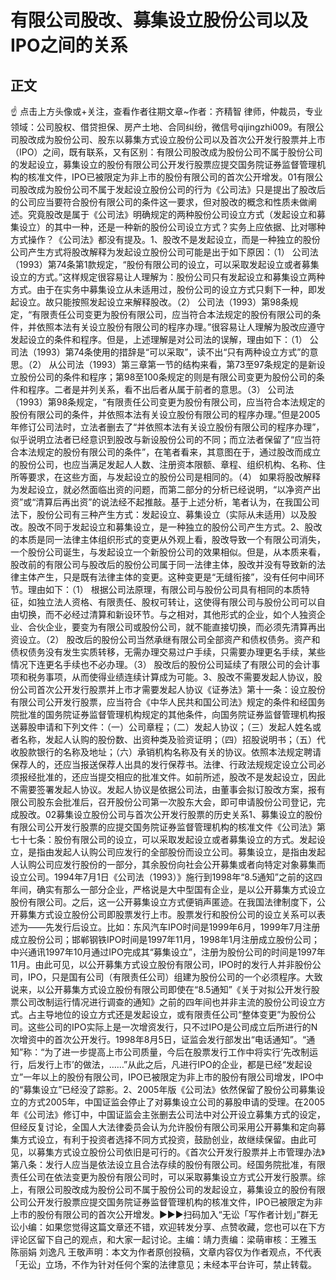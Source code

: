# 有限公司股改、募集设立股份公司以及IPO之间的关系
## 正文
☝ 点击上方头像或+关注，查看作者往期文章~作者：齐精智 律师，仲裁员，专业领域：公司股权、借贷担保、房产土地、合同纠纷，微信号qijingzhi009。有限公司股改成为股份公司、股东以募集方式设立股份公司以及首次公开发行股票并上市（IPO）之间，既有联系，又有区别：有限公司股改成为股份公司不属于股份公司的发起设立，募集设立的股份有限公司公开发行股票应提交国务院证券监督管理机构的核准文件，IPO已被限定为非上市的股份有限公司的首次公开增发。01有限公司股改成为股份公司不属于发起设立股份公司的行为《公司法》只是提出了股改后的公司应当要符合股份有限公司的条件这一要求，但对股改的概念和性质未做阐述。究竟股改是属于《公司法》明确规定的两种股份公司设立方式（发起设立和募集设立）的其中一种，还是一种新的股份公司设立方式？实务上应依据、比对哪种方式操作？《公司法》都没有提及。1、股改不是发起设立，而是一种独立的股份公司产生方式将股改解释为发起设立股份公司可能是出于如下原因：（1） 公司法（1993）第74条第1款规定，“股份有限公司的设立，可以采取发起设立或者募集设立的方式。”这样规定很容易让人理解为：股份公司只有发起设立和募集设立两种方式。由于在实务中募集设立从未适用过，股份公司的设立方式只剩下一种，即发起设立。故只能按照发起设立来解释股改。（2） 公司法（1993）第98条规定，“有限责任公司变更为股份有限公司，应当符合本法规定的股份有限公司的条件，并依照本法有关设立股份有限公司的程序办理。”很容易让人理解为股改应遵守发起设立的条件和程序。但是，上述理解是对公司法的误解，理由如下：（1） 公司法（1993）第74条使用的措辞是“可以采取”，读不出“只有两种设立方式”的意思。（2） 从公司法（1993）第三章第一节的结构来看，第73至97条规定的是新设立股份公司的条件和程序；第98至100条规定的则是有限公司变更为股份公司的条件和程序。二者是并列关系，看不出后者从属于前者的意思。（3） 公司法（1993）第98条规定，“有限责任公司变更为股份有限公司，应当符合本法规定的股份有限公司的条件，并依照本法有关设立股份有限公司的程序办理。”但是2005年修订公司法时，立法者删去了“并依照本法有关设立股份有限公司的程序办理”，似乎说明立法者已经意识到股改与新设股份公司的不同；而立法者保留了“应当符合本法规定的股份有限公司的条件”，在笔者看来，其意图在于，通过股改而成立的股份公司，也应当满足发起人人数、注册资本限额、章程、组织机构、名称、住所等要求，在这些方面，与发起设立的股份公司是相同的。（4） 如果将股改解释为发起设立，就必然面临出资的问题，而第二部分的分析已经说明，“以净资产出资”或“清算后再出资”的说法经不起推敲。基于上述分析，笔者认为，在我国公司法下，股份公司有三种产生方式：发起设立、募集设立（实际从未适用）以及股改。股改不同于发起设立和募集设立，是一种独立的股份公司产生方式。2、股改的本质是同一法律主体组织形式的变更从外观上看，股改导致一个有限公司消失，一个股份公司诞生，与发起设立一个新股份公司的效果相似。但是，从本质来看，股改前的有限公司与股改后的股份公司属于同一法律主体，股改并没有导致新的法律主体产生，只是既有法律主体的变更。这种变更是“无缝衔接”，没有任何中间环节。理由如下：（1） 根据公司法原理，有限公司与股份公司具有相同的本质特征，如独立法人资格、有限责任、股权可转让，这使得有限公司与股份公司可以自由切换，而不必经过清算和新设环节。与之相对，其他形式的企业，如个人独资企业、合伙企业，要变为有限公司或股份公司，就不能直接切换，而必须先清算再出资设立。（2） 股改后的股份公司当然承继有限公司全部资产和债权债务。资产和债权债务没有发生实质转移，无需办理交易过户手续，只需要办理更名手续，某些情况下连更名手续也不必办理。（3） 股改后的股份公司延续了有限公司的会计事项和税务事项，从而使得业绩连续计算成为可能。3、股改不需要发起人协议，股份公司首次公开发行股票并上市才需要发起人协议《证券法》第十一条：设立股份有限公司公开发行股票，应当符合《中华人民共和国公司法》规定的条件和经国务院批准的国务院证券监督管理机构规定的其他条件，向国务院证券监督管理机构报送募股申请和下列文件：（一）公司章程；（二）发起人协议；（三）发起人姓名或者名称，发起人认购的股份数、出资种类及验资证明；（四）招股说明书；（五）代收股款银行的名称及地址；（六）承销机构名称及有关的协议。依照本法规定聘请保荐人的，还应当报送保荐人出具的发行保荐书。法律、行政法规规定设立公司必须报经批准的，还应当提交相应的批准文件。如前所述，股改不是发起设立，因此不需要签署发起人协议。发起人协议是依据公司法，由董事会拟订股改方案，报有限公司股东会批准后，召开股份公司第一次股东大会，即可申请股份公司登记，完成股改。02募集设立股份公司与首次公开发行股票的历史关系1、募集设立的股份有限公司公开发行股票的应提交国务院证券监督管理机构的核准文件《公司法》第七十七条：股份有限公司的设立，可以采取发起设立或者募集设立的方式。发起设立，是指由发起人认购公司应发行的全部股份而设立公司。募集设立，是指由发起人认购公司应发行股份的一部分，其余股份向社会公开募集或者向特定对象募集而设立公司。1994年7月1日《公司法（1993）》施行到1998年“8.5通知”之前的这四年间，确实有那么一部分企业，严格说是大中型国有企业，是以公开募集方式设立股份有限公司。之后，这一公开募集设立方式便销声匿迹。在我国法律制度下，公开募集方式设立股份公司即股票发行上市。股票发行和股份公司的设立关系可以表述为——先发行后设立。比如：东风汽车IPO时间是1999年6月，1999年7月注册成立股份公司；邯郸钢铁IPO时间是1997年11月，1998年1月注册成立股份公司；中兴通讯1997年10月通过IPO完成其“募集设立”，注册为股份公司的时间是1997年11月。由此可见，以公开募集方式设立股份有限公司，IPO时的发行人并非股份公司，IPO，只是国有公司（有限责任公司）组建为股份公司的一个必须程序。大致说来，以公开募集方式设立股份有限公司即使在“8.5通知”《关于对拟公开发行股票公司改制运行情况进行调查的通知》之前的四年间也并非主流的股份公司设立方式。占主导地位的设立方式还是发起设立，或有限责任公司“整体变更”为股份公司。这些公司的IPO实际上是一次增资发行，只不过IPO是公司成立后所进行的N次增资中的首次公开发行。1998年8月5日，证监会发行部发出“电话通知”。“通知”称：“为了进一步提高上市公司质量，今后在股票发行工作中将实行‘先改制运行，后发行上市’的做法，……”从此之后，凡进行IPO的企业，都是已经“发起设立”一年以上的股份有限公司，IPO已被限定为非上市的股份有限公司增发，IPO中的“募集设立”已经没了踪影。2、2005年版《公司法》依然保留了股份公司募集设立的方式2005年，中国证监会停止了对募集设立公司的募股申请的受理。在2005年《公司法》修订中，中国证监会主张删去公司法中对公开设立募集方式的设定，但经反复讨论，全国人大法律委员会认为允许股份有限公司采用公开募集和定向募集方式设立，有利于投资者选择不同方式投资，鼓励创业，故继续保留。由此可见，以募集方式设立股份公司依旧是可行的。《首次公开发行股票并上市管理办法》第八条：发行人应当是依法设立且合法存续的股份有限公司。经国务院批准，有限责任公司在依法变更为股份有限公司时，可以采取募集设立方式公开发行股票。综上，有限公司股改成为股份公司不属于股份公司的发起设立，募集设立的股份有限公司公开发行股票应提交国务院证券监督管理机构的核准文件，IPO已被限定为非上市的股份有限公司的首次公开增发。►►►扫码加入“无讼「写作者计划」”群无讼小编：如果您觉得这篇文章还不错，欢迎转发分享、点赞收藏，您也可以在下方评论区留下自己的观点，和大家一起讨论。主编：靖力责编：梁萌审核：王雅玉 陈丽娟 刘逸凡 王敬声明：本文为作者原创投稿，文章内容仅为作者观点，不代表「无讼」立场，不作为针对任何个案的法律意见；未经本平台许可，禁止转载。